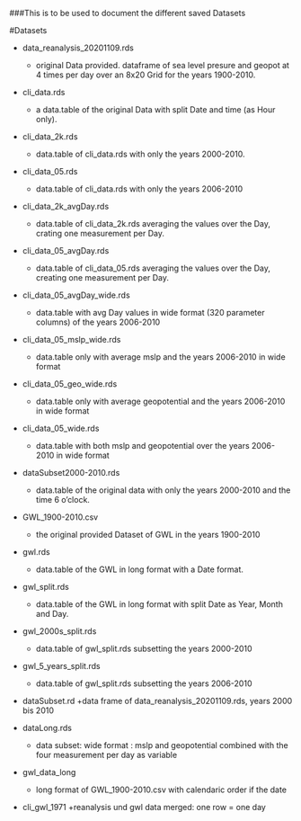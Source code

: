 ###This is to be used to document the different saved Datasets

#Datasets

* data_reanalysis_20201109.rds
  + original Data provided. dataframe of sea
    level presure and geopot at 4 times per day
    over an 8x20 Grid for the years 1900-2010.
    
* cli_data.rds
  + a data.table of the original Data with split
    Date and time (as Hour only).
    
* cli_data_2k.rds
  + data.table of cli_data.rds with only the 
    years 2000-2010.

* cli_data_05.rds
  + data.table of cli_data.rds with only the 
    years 2006-2010
    
* cli_data_2k_avgDay.rds
  + data.table of cli_data_2k.rds averaging the
    values over the Day, crating one measurement
    per Day.
    
* cli_data_05_avgDay.rds
  + data.table of cli_data_05.rds averaging the
    values over the Day, creating one measurement
    per Day.
    
* cli_data_05_avgDay_wide.rds
  + data.table with avg Day values in wide format 
    (320 parameter columns) of the years 2006-2010
    
* cli_data_05_mslp_wide.rds
  + data.table only with average mslp and the years
    2006-2010 in wide format 

* cli_data_05_geo_wide.rds
  + data.table only with average geopotential and 
    the years 2006-2010 in wide format  
    
* cli_data_05_wide.rds
  + data.table with both mslp and geopotential over 
    the years 2006-2010 in wide format  
    
    
* dataSubset2000-2010.rds
  + data.table of the original data with only 
    the years 2000-2010 and the time 6 o'clock.
    
* GWL_1900-2010.csv
  + the original provided Dataset of GWL in the
    years 1900-2010
    
* gwl.rds
  + data.table of the GWL in long format with 
    a Date format.
    
* gwl_split.rds
  + data.table of the GWL in long format with 
    split Date as Year, Month and Day.
    
* gwl_2000s_split.rds
  + data.table of gwl_split.rds subsetting the
    years 2000-2010

* gwl_5_years_split.rds
   + data.table of gwl_split.rds subsetting the
    years 2006-2010

* dataSubset.rd
  +data frame of data_reanalysis_20201109.rds, years 2000 bis 2010 

* dataLong.rds
  + data subset: wide format : mslp and geopotential combined with the four
    measurement per day as variable

* gwl_data_long 
  + long format of GWL_1900-2010.csv with calendaric order if the date
  
* cli_gwl_1971
  +reanalysis und gwl data merged: one row = one day
    
    
    